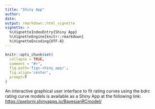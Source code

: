 ```yaml
---
title: "Shiny App"
author:
date:
output: rmarkdown::html_vignette
vignette: >
  %\VignetteIndexEntry{Shiny App}
  %\VignetteEngine{knitr::rmarkdown}
  %\VignetteEncoding{UTF-8}
---
```


```r
knitr::opts_chunk$set(
  collapse = TRUE,
  comment = "#>",
  fig.path='figs-shiny_app/',
  fig.align='center',
  prompt=T
)
```
An interactive graphical user interface to fit rating curves using the bdrc rating curve models is available as a Shiny App at the following link:  
[https://axelornj.shinyapps.io/BayesianRCmodel/](https://axelornj.shinyapps.io/BayesianRCmodel/)

